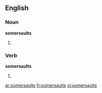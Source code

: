 ==English==

===Noun===
'''somersaults'''

# {{plural of|[[somersault]]}}

===Verb===
'''somersaults'''

# {{third-person singular of|[[somersault]]}}

[[ar:somersaults]]
[[fr:somersaults]]
[[vi:somersaults]]